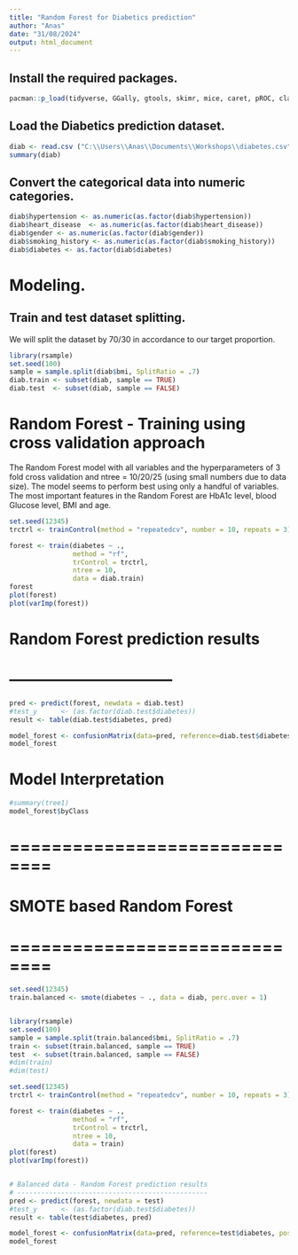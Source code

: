 ---
title: "Random Forest for Diabetics prediction"
author: "Anas"
date: "31/08/2024"
output: html_document
---

## Install the required packages.
```{r }
pacman::p_load(tidyverse, GGally, gtools, skimr, mice, caret, pROC, class,car,CMplot, caret, ggplot2, caTools, tidyverse, reshape2, ggpubr, skimr, rpart.plot, performanceEstimation, e1071, splitTools, cluster, factoextra, ggfortify)
```


## Load the Diabetics prediction dataset.
```{r , echo=FALSE}
diab <- read.csv ("C:\\Users\\Anas\\Documents\\Workshops\\diabetes.csv")
summary(diab)
```


## Convert the categorical data into numeric categories.
```{r}
diab$hypertension <- as.numeric(as.factor(diab$hypertension))
diab$heart_disease  <- as.numeric(as.factor(diab$heart_disease))
diab$gender <- as.numeric(as.factor(diab$gender))
diab$smoking_history <- as.numeric(as.factor(diab$smoking_history))
diab$diabetes <- as.factor(diab$diabetes)
```


# Modeling.
## Train and test dataset splitting.
We will split the dataset by 70/30 in accordance to our target proportion.
```{r}
library(rsample)
set.seed(100)
sample = sample.split(diab$bmi, SplitRatio = .7)
diab.train <- subset(diab, sample == TRUE)
diab.test  <- subset(diab, sample == FALSE)
```

 
# Random Forest - Training using cross validation approach
The Random Forest model with all variables and the hyperparameters of 3 fold cross validation and ntree = 10/20/25 (using small numbers due to data size). The model seems to perform best using only a handful of variables. The most important features in the Random Forest are HbA1c level, blood Glucose level, BMI and age.

```{r Random Forest}
set.seed(12345)
trctrl <- trainControl(method = "repeatedcv", number = 10, repeats = 3)

forest <- train(diabetes ~ .,
                method = "rf",
                trControl = trctrl,
                ntree = 10,
                data = diab.train)
forest
plot(forest)
plot(varImp(forest))
```


# Random Forest prediction results
# --------------------------------
```{r}
pred <- predict(forest, newdata = diab.test)
#test_y      <- (as.factor(diab.test$diabetes))
result <- table(diab.test$diabetes, pred)

model_forest <- confusionMatrix(data=pred, reference=diab.test$diabetes, positive="1")
model_forest
```

# Model Interpretation
```{r}
#summary(tree1)
model_forest$byClass
```



# ==============================
#   SMOTE based Random Forest
# ==============================
```{r}
set.seed(12345)
train.balanced <- smote(diabetes ~ ., data = diab, perc.over = 1)


library(rsample)
set.seed(100)
sample = sample.split(train.balanced$bmi, SplitRatio = .7)
train <- subset(train.balanced, sample == TRUE)
test  <- subset(train.balanced, sample == FALSE)
#dim(train)
#dim(test)

```



```{r Random Forest - Balanced data}
set.seed(12345)
trctrl <- trainControl(method = "repeatedcv", number = 10, repeats = 3)

forest <- train(diabetes ~ .,
                method = "rf",
                trControl = trctrl,
                ntree = 10,
                data = train)
plot(forest)
plot(varImp(forest))


# Balanced data - Random Forest prediction results
# ------------------------------------------------
pred <- predict(forest, newdata = test)
#test_y      <- (as.factor(diab.test$diabetes))
result <- table(test$diabetes, pred)

model_forest <- confusionMatrix(data=pred, reference=test$diabetes, positive="1")
model_forest

```
